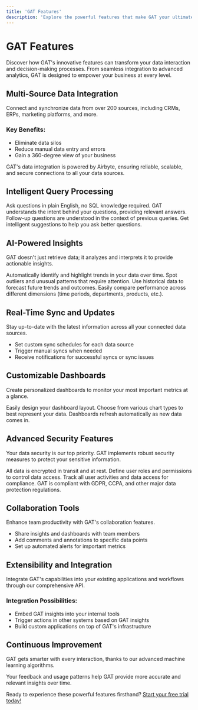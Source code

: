 ```yaml
---
title: 'GAT Features'
description: 'Explore the powerful features that make GAT your ultimate data assistant'
---
```


# GAT Features

Discover how GAT's innovative features can transform your data interaction and decision-making processes. From seamless integration to advanced analytics, GAT is designed to empower your business at every level.

## Multi-Source Data Integration

<Card title="Unified Data Access" icon="database" iconType="duotone">
  Connect and synchronize data from over 200 sources, including CRMs, ERPs, marketing platforms, and more.
</Card>

### Key Benefits:
- Eliminate data silos
- Reduce manual data entry and errors
- Gain a 360-degree view of your business

<Tip>
GAT's data integration is powered by Airbyte, ensuring reliable, scalable, and secure connections to all your data sources.
</Tip>

## Intelligent Query Processing

<CardGroup cols={2}>
  <Card title="Natural Language Understanding" icon="comment-dots">
    Ask questions in plain English, no SQL knowledge required.
  </Card>
  <Card title="Context-Aware Interpretation" icon="brain">
    GAT understands the intent behind your questions, providing relevant answers.
  </Card>
  <Card title="Multi-Turn Conversations" icon="comments">
    Follow-up questions are understood in the context of previous queries.
  </Card>
  <Card title="Query Suggestions" icon="lightbulb">
    Get intelligent suggestions to help you ask better questions.
  </Card>
</CardGroup>

## AI-Powered Insights

GAT doesn't just retrieve data; it analyzes and interprets it to provide actionable insights.

<AccordionGroup>
  <Accordion title="Trend Analysis">
    Automatically identify and highlight trends in your data over time.
  </Accordion>
  <Accordion title="Anomaly Detection">
    Spot outliers and unusual patterns that require attention.
  </Accordion>
  <Accordion title="Predictive Analytics">
    Use historical data to forecast future trends and outcomes.
  </Accordion>
  <Accordion title="Comparative Analysis">
    Easily compare performance across different dimensions (time periods, departments, products, etc.).
  </Accordion>
</AccordionGroup>

## Real-Time Sync and Updates

<Check>
Stay up-to-date with the latest information across all your connected data sources.
</Check>

- Set custom sync schedules for each data source
- Trigger manual syncs when needed
- Receive notifications for successful syncs or sync issues

## Customizable Dashboards

Create personalized dashboards to monitor your most important metrics at a glance.

<CardGroup cols={3}>
  <Card title="Drag-and-Drop Interface" icon="mouse-pointer">
    Easily design your dashboard layout.
  </Card>
  <Card title="Wide Range of Visualizations" icon="chart-mixed">
    Choose from various chart types to best represent your data.
  </Card>
  <Card title="Real-Time Updates" icon="clock">
    Dashboards refresh automatically as new data comes in.
  </Card>
</CardGroup>

## Advanced Security Features

Your data security is our top priority. GAT implements robust security measures to protect your sensitive information.

<Steps>
  <Step title="End-to-End Encryption">
    All data is encrypted in transit and at rest.
  </Step>
  <Step title="Role-Based Access Control">
    Define user roles and permissions to control data access.
  </Step>
  <Step title="Audit Logging">
    Track all user activities and data access for compliance.
  </Step>
  <Step title="Compliance">
    GAT is compliant with GDPR, CCPA, and other major data protection regulations.
  </Step>
</Steps>

## Collaboration Tools

Enhance team productivity with GAT's collaboration features.

- Share insights and dashboards with team members
- Add comments and annotations to specific data points
- Set up automated alerts for important metrics

## Extensibility and Integration

<Card title="API Access" icon="code" iconType="duotone">
  Integrate GAT's capabilities into your existing applications and workflows through our comprehensive API.
</Card>

### Integration Possibilities:
- Embed GAT insights into your internal tools
- Trigger actions in other systems based on GAT insights
- Build custom applications on top of GAT's infrastructure

## Continuous Improvement

GAT gets smarter with every interaction, thanks to our advanced machine learning algorithms.

<Check>
Your feedback and usage patterns help GAT provide more accurate and relevant insights over time.
</Check>

Ready to experience these powerful features firsthand? [Start your free trial today!](#)